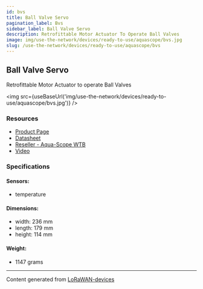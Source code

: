 ```yaml
---
id: bvs
title: Ball Valve Servo
pagination_label: Bvs
sidebar_label: Ball Valve Servo
description: Retrofittable Motor Actuator To Operate Ball Valves
image: img/use-the-network/devices/ready-to-use/aquascope/bvs.jpg
slug: /use-the-network/devices/ready-to-use/aquascope/bvs
---
```



## Ball Valve Servo

Retrofittable Motor Actuator to operate Ball Valves

<img src={useBaseUrl('img/use-the-network/devices/ready-to-use/aquascope/bvs.jpg')} />

### Resources

- [Product Page](https://www.aqua-scope.com/ball-valve-servo.html)
- [Datasheet](https://www.aqua-scope.com/fileadmin/docs/BVSLWE01_DataSheet.pdf)
- [Reseller - Aqua-Scope WTB](https://www.aqua-scope.com/buy.html)
- [Video](https://www.youtube.com/watch?v=SsR9Trlw3SU)

### Specifications

#### Sensors:

- temperature

#### Dimensions:

- width: 236 mm
- length: 179 mm
- height: 114 mm

#### Weight:

- 1147 grams

---

Content generated from [LoRaWAN-devices](https://github.com/TheThingsNetwork/lorawan-devices)
